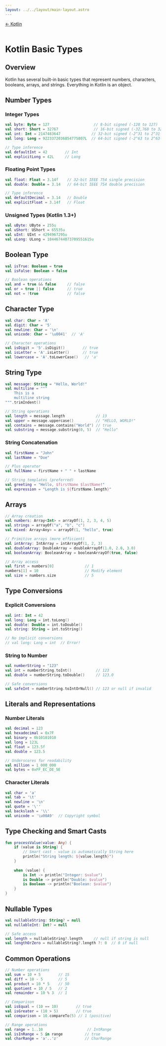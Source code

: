 ---
layout: ../../layout/main-layout.astro
---
<a href="/kotlin">← Kotlin</a> <br /> <br />

# Kotlin Basic Types

## Overview
Kotlin has several built-in basic types that represent numbers, characters, booleans, arrays, and strings. Everything in Kotlin is an object.

## Number Types

### Integer Types
```kotlin
val byte: Byte = 127                    // 8-bit signed (-128 to 127)
val short: Short = 32767                // 16-bit signed (-32,768 to 32,767)
val int: Int = 2147483647              // 32-bit signed (-2^31 to 2^31-1)
val long: Long = 9223372036854775807L  // 64-bit signed (-2^63 to 2^63-1)

// Type inference
val defaultInt = 42        // Int
val explicitLong = 42L     // Long
```

### Floating Point Types
```kotlin
val float: Float = 3.14f    // 32-bit IEEE 754 single precision
val double: Double = 3.14   // 64-bit IEEE 754 double precision

// Type inference
val defaultDecimal = 3.14   // Double
val explicitFloat = 3.14f   // Float
```

### Unsigned Types (Kotlin 1.3+)
```kotlin
val uByte: UByte = 255u
val uShort: UShort = 65535u
val uInt: UInt = 4294967295u
val uLong: ULong = 18446744073709551615u
```

## Boolean Type
```kotlin
val isTrue: Boolean = true
val isFalse: Boolean = false

// Boolean operations
val and = true && false     // false
val or = true || false      // true
val not = !true             // false
```

## Character Type
```kotlin
val char: Char = 'A'
val digit: Char = '5'
val newline: Char = '\n'
val unicode: Char = '\u0041'  // 'A'

// Character operations
val isDigit = '5'.isDigit()        // true
val isLetter = 'A'.isLetter()      // true
val lowercase = 'A'.toLowerCase()   // 'a'
```

## String Type
```kotlin
val message: String = "Hello, World!"
val multiline = """
    This is a
    multiline string
""".trimIndent()

// String operations
val length = message.length              // 13
val upper = message.uppercase()          // "HELLO, WORLD!"
val contains = message.contains("World") // true
val substring = message.substring(0, 5)  // "Hello"
```

### String Concatenation
```kotlin
val firstName = "John"
val lastName = "Doe"

// Plus operator
val fullName = firstName + " " + lastName

// String templates (preferred)
val greeting = "Hello, $firstName $lastName!"
val expression = "Length is ${firstName.length}"
```

## Arrays
```kotlin
// Array creation
val numbers: Array<Int> = arrayOf(1, 2, 3, 4, 5)
val strings = arrayOf("a", "b", "c")
val mixed: Array<Any> = arrayOf(1, "hello", true)

// Primitive arrays (more efficient)
val intArray: IntArray = intArrayOf(1, 2, 3)
val doubleArray: DoubleArray = doubleArrayOf(1.0, 2.0, 3.0)
val booleanArray: BooleanArray = booleanArrayOf(true, false)

// Array access
val first = numbers[0]              // 1
numbers[1] = 10                     // Modify element
val size = numbers.size             // 5
```

## Type Conversions

### Explicit Conversions
```kotlin
val int: Int = 42
val long: Long = int.toLong()
val double: Double = int.toDouble()
val string: String = int.toString()

// No implicit conversions
// val long: Long = int  // Error!
```

### String to Number
```kotlin
val numberString = "123"
val int = numberString.toInt()           // 123
val double = numberString.toDouble()     // 123.0

// Safe conversions
val safeInt = numberString.toIntOrNull() // 123 or null if invalid
```

## Literals and Representations

### Number Literals
```kotlin
val decimal = 123
val hexadecimal = 0x7F
val binary = 0b10101010
val long = 123L
val float = 123.5f
val double = 123.5

// Underscores for readability
val million = 1_000_000
val bytes = 0xFF_EC_DE_5E
```

### Character Literals
```kotlin
val char = 'a'
val tab = '\t'
val newline = '\n'
val quote = '\''
val backslash = '\\'
val unicode = '\u00A9'  // Copyright symbol
```

## Type Checking and Smart Casts
```kotlin
fun processValue(value: Any) {
    if (value is String) {
        // Smart cast - value is automatically String here
        println("String length: ${value.length}")
    }
    
    when (value) {
        is Int -> println("Integer: $value")
        is Double -> println("Double: $value")
        is Boolean -> println("Boolean: $value")
    }
}
```

## Nullable Types
```kotlin
val nullableString: String? = null
val nullableInt: Int? = null

// Safe access
val length = nullableString?.length     // null if string is null
val lengthOrZero = nullableString?.length ?: 0  // 0 if null
```

## Common Operations
```kotlin
// Number operations
val sum = 10 + 5        // 15
val diff = 10 - 5       // 5
val product = 10 * 5    // 50
val quotient = 10 / 5   // 2
val remainder = 10 % 3  // 1

// Comparison
val isEqual = (10 == 10)        // true
val isGreater = (10 > 5)        // true
val comparison = 10.compareTo(5) // 1 (positive)

// Range operations
val range = 1..10                    // IntRange
val isInRange = 5 in range          // true
val charRange = 'a'..'z'            // CharRange
```